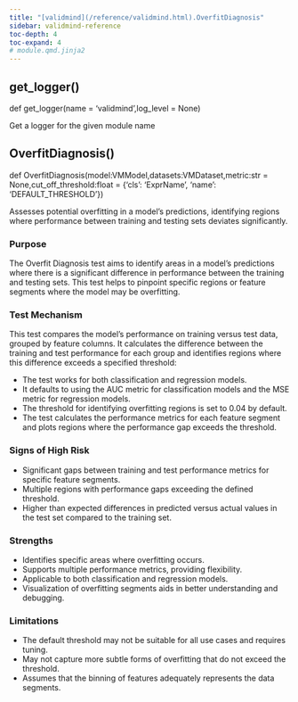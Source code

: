 ```yaml
---
title: "[validmind](/reference/validmind.html).OverfitDiagnosis"
sidebar: validmind-reference
toc-depth: 4
toc-expand: 4
# module.qmd.jinja2
---
```


## get_logger<span class='muted'>()</span>

<!-- signatures.jinja2 -->

::: {.signature}

<span class="kw">def</span> <span class="name">get_logger</span>(<span class="params"><span class="n">name</span><span class="o"> = </span><span class="kc">'validmind'</span><span class="muted">,</span></span><span class="params"><span class="n">log_level</span><span class="o"> = </span><span class="kc">None</span></span>)

:::

<!-- docstring.jinja2 -->

Get a logger for the given module name

<!-- function.qmd.jinja2 -->

## OverfitDiagnosis[()]{.muted}

<!-- signatures.jinja2 -->

::: {.signature}

<span class="kw">def</span> <span class="name">OverfitDiagnosis</span>(<span class="params"><span class="n">model</span><span class="p">:</span><span class="n">VMModel</span><span class="muted">,</span></span><span class="params"><span class="n">datasets</span><span class="p">:</span><span class="n">VMDataset</span><span class="muted">,</span></span><span class="params"><span class="n">metric</span><span class="p">:</span><span class="n">str</span><span class="o"> = </span><span class="kc">None</span><span class="muted">,</span></span><span class="params"><span class="n">cut_off_threshold</span><span class="p">:</span><span class="n">float</span><span class="o"> = </span><span class="kc">{'cls': 'ExprName', 'name': 'DEFAULT_THRESHOLD'}</span></span>)

:::

<!-- docstring.jinja2 -->

Assesses potential overfitting in a model's predictions, identifying regions where performance between training and testing sets deviates significantly.

### Purpose

The Overfit Diagnosis test aims to identify areas in a model's predictions where there is a significant difference in performance between the training and testing sets. This test helps to pinpoint specific regions or feature segments where the model may be overfitting.

### Test Mechanism

This test compares the model's performance on training versus test data, grouped by feature columns. It calculates the difference between the training and test performance for each group and identifies regions where this difference exceeds a specified threshold:

- The test works for both classification and regression models.
- It defaults to using the AUC metric for classification models and the MSE metric for regression models.
- The threshold for identifying overfitting regions is set to 0.04 by default.
- The test calculates the performance metrics for each feature segment and plots regions where the performance gap exceeds the threshold.

### Signs of High Risk

- Significant gaps between training and test performance metrics for specific feature segments.
- Multiple regions with performance gaps exceeding the defined threshold.
- Higher than expected differences in predicted versus actual values in the test set compared to the training set.

### Strengths

- Identifies specific areas where overfitting occurs.
- Supports multiple performance metrics, providing flexibility.
- Applicable to both classification and regression models.
- Visualization of overfitting segments aids in better understanding and debugging.

### Limitations

- The default threshold may not be suitable for all use cases and requires tuning.
- May not capture more subtle forms of overfitting that do not exceed the threshold.
- Assumes that the binning of features adequately represents the data segments.
